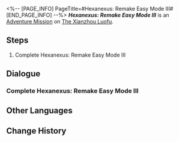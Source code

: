 <%-- [PAGE_INFO]
PageTitle=#Hexanexus: Remake Easy Mode III#
[END_PAGE_INFO] --%>
{{Stub|Dialogue.}}
{{Mission Infobox
|id            = 8025218
|title         = 
|image         = <!--Mission Hexanexus Remake Easy Mode III.png-->
|type          = Adventure
|event_name    = 
|chapter       = 
|requirements  = {{subst:void|<!--Unknown: {"Type":"Manual"}-->}}
|summary       = <!--official mission summary from Fate's Atlas-->
|characters    = Trailblazer
|startLocation = [[The Xianzhou Luofu]] - [[The Shackling Prison]]
|world         = The Xianzhou Luofu
|area          = The Shackling Prison
|prev          = 
|next          = 
|rewards       = 
}}
'''''Hexanexus: Remake Easy Mode III''''' is an [[Adventure Mission]] on [[The Xianzhou Luofu]].

==Steps==
# Complete Hexanexus: Remake Easy Mode III

<!--
==Gameplay Notes==

--><!--
==Trial Character==

-->
==Dialogue==
{{Stub Dialogue}}

===Complete Hexanexus: Remake Easy Mode III===
{{Mission Description|type=adventure|location=The Shackling Prison|Complete Hexanexus: Remake Easy Mode III}}
{{Dialogue Start}}
:{{tx}}
{{Dialogue End}}

==Other Languages==
{{Other Languages
|en   = Hexanexus: Remake Easy Mode III
|zhs  = 「枘凿六合•Remake」简单模式III
|zht  = 「枘鑿六合•Remake」簡單模式III
|ja   = 「枘構立方・リメイク」難易度・簡単III
|ko   = 「모순된 결합체•Remake」 쉬움 모드 III
|es   = Hexanexus: Reedición: modo fácil&nbsp;III
|fr   = Mode facile III de l'Hexanexus V2
|ru   = Гексанексус: Remake - Простой режим III
|th   = Hexanexus: Remake โหมดง่าย III
|vi   = "Khối Lục Giác - Remake" Chế Độ Dễ III
|de   = Hexanexus: Remake – Leichter Modus III
|id   = "Hexanexus: Remake" Mode Gampang III
|pt   = Hexanexus: Remake - Modo Fácil III
}}

==Change History==
{{Change History|2.5}}
